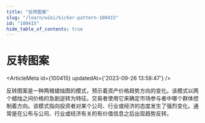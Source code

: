 ```yaml
---
title: "反转图案"
slug: "/learn/wiki/kicker-pattern-100415"
id: "100415"
hide_table_of_contents: true
---
```



# 反转图案

<ArticleMeta id={100415} updatedAt={'2023-09-26 13:58:47'} />
<div className='border-solid border-b border-t-0 my-4 border-[var(--ifm-color-gray-300)]' />

反转图案是一种两根蜡烛图的模式，预示着资产价格趋势方向的变化。该模式以两个蜡烛之间价格的急剧逆转为特征。交易者使用它来确定市场参与者中哪个群体控制着方向。该模式指向投资者对某个公司、行业或经济的态度发生了强烈变化。通常是在公布与公司、行业或经济有关的有价值信息之后出现趋势反转。

